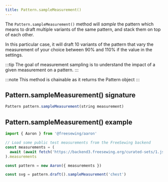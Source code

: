 ```yaml
---
title: Pattern.sampleMeasurement()
---
```


The `Pattern.sampleMeasurement()` method will _sample_ the pattern which means
to draft multiple variants of the same pattern, and stack them on
top of each other.

In this particular case, it will draft 10 variants of the pattern that vary
the measurement of your choice between 90% and 110% if the value in the settings.

:::tip
The goal of measurement sampling is to understand the impact of a given measurement on a pattern.
:::

:::note
This method is chainable as it returns the Pattern object
:::

## Pattern.sampleMeasurement() signature

```js
Pattern pattern.sampleMeasurement(string measurement)
```

## Pattern.sampleMeasurement() example

```js
import { Aaron } from '@freesewing/aaron'

// Load some public test measurements from the FreeSewing backend
const measurements = (
  await (await fetch('https://backend3.freesewing.org/curated-sets/1.json')).json()
).measurements

const pattern = new Aaron({ measurements })

const svg = pattern.draft().sampleMeasurement('chest')
```
